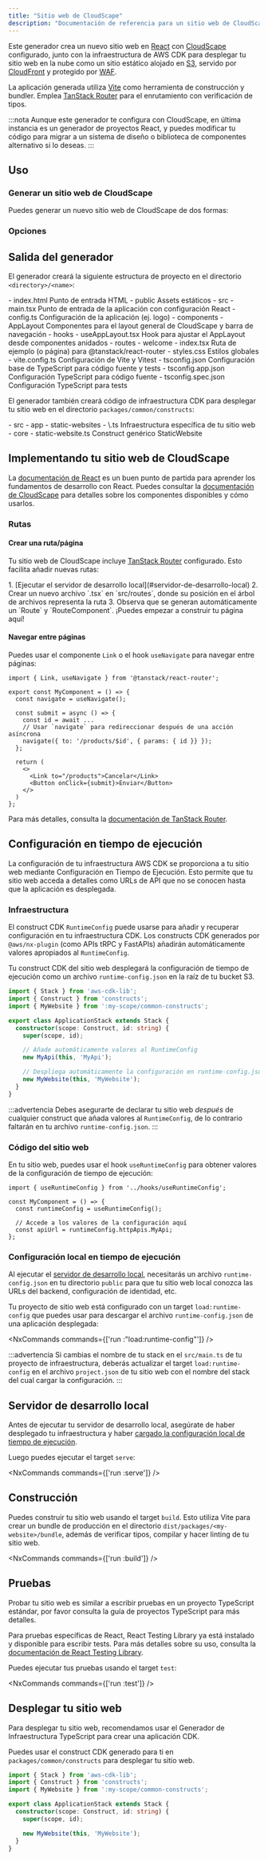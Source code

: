 ```yaml
---
title: "Sitio web de CloudScape"
description: "Documentación de referencia para un sitio web de CloudScape"
---
```





Este generador crea un nuevo sitio web en [React](https://react.dev/) con [CloudScape](http://cloudscape.design/) configurado, junto con la infraestructura de AWS CDK para desplegar tu sitio web en la nube como un sitio estático alojado en [S3](https://aws.amazon.com/s3/), servido por [CloudFront](https://aws.amazon.com/cloudfront/) y protegido por [WAF](https://aws.amazon.com/waf/).

La aplicación generada utiliza [Vite](https://vite.dev/) como herramienta de construcción y bundler. Emplea [TanStack Router](https://tanstack.com/router/v1) para el enrutamiento con verificación de tipos.

:::nota
Aunque este generador te configura con CloudScape, en última instancia es un generador de proyectos React, y puedes modificar tu código para migrar a un sistema de diseño o biblioteca de componentes alternativo si lo deseas.
:::

## Uso

### Generar un sitio web de CloudScape

Puedes generar un nuevo sitio web de CloudScape de dos formas:

<RunGenerator generator="ts#cloudscape-website" />

### Opciones

<GeneratorParameters generator="ts#cloudscape-website" />

## Salida del generador

El generador creará la siguiente estructura de proyecto en el directorio `<directory>/<name>`:

<FileTree>
  - index.html Punto de entrada HTML
  - public Assets estáticos
  - src
    - main.tsx Punto de entrada de la aplicación con configuración React
    - config.ts Configuración de la aplicación (ej. logo)
    - components
      - AppLayout Componentes para el layout general de CloudScape y barra de navegación
    - hooks
      - useAppLayout.tsx Hook para ajustar el AppLayout desde componentes anidados
    - routes
      - welcome
        - index.tsx Ruta de ejemplo (o página) para @tanstack/react-router
    - styles.css Estilos globales
  - vite.config.ts Configuración de Vite y Vitest
  - tsconfig.json Configuración base de TypeScript para código fuente y tests
  - tsconfig.app.json Configuración TypeScript para código fuente
  - tsconfig.spec.json Configuración TypeScript para tests
</FileTree>

El generador también creará código de infraestructura CDK para desplegar tu sitio web en el directorio `packages/common/constructs`:

<FileTree>
  - src
    - app
      - static-websites
        - \<name>.ts Infraestructura específica de tu sitio web
    - core
      - static-website.ts Construct genérico StaticWebsite
</FileTree>

## Implementando tu sitio web de CloudScape

La [documentación de React](https://react.dev/learn) es un buen punto de partida para aprender los fundamentos de desarrollo con React. Puedes consultar la [documentación de CloudScape](https://cloudscape.design/components/) para detalles sobre los componentes disponibles y cómo usarlos.

### Rutas

#### Crear una ruta/página

Tu sitio web de CloudScape incluye [TanStack Router](https://tanstack.com/router/v1) configurado. Esto facilita añadir nuevas rutas:

<Steps>
  1. [Ejecutar el servidor de desarrollo local](#servidor-de-desarrollo-local)
  2. Crear un nuevo archivo `<nombre-pagina>.tsx` en `src/routes`, donde su posición en el árbol de archivos representa la ruta
  3. Observa que se generan automáticamente un `Route` y `RouteComponent`. ¡Puedes empezar a construir tu página aquí!
</Steps>

#### Navegar entre páginas

Puedes usar el componente `Link` o el hook `useNavigate` para navegar entre páginas:

```tsx {1, 4, 8-9, 14}
import { Link, useNavigate } from '@tanstack/react-router';

export const MyComponent = () => {
  const navigate = useNavigate();

  const submit = async () => {
    const id = await ...
    // Usar `navigate` para redireccionar después de una acción asíncrona
    navigate({ to: '/products/$id', { params: { id }} });
  };

  return (
    <>
      <Link to="/products">Cancelar</Link>
      <Button onClick={submit}>Enviar</Button>
    </>
  )
};
```

Para más detalles, consulta la [documentación de TanStack Router](https://tanstack.com/router/latest/docs/framework/react/overview).

## Configuración en tiempo de ejecución

La configuración de tu infraestructura AWS CDK se proporciona a tu sitio web mediante Configuración en Tiempo de Ejecución. Esto permite que tu sitio web acceda a detalles como URLs de API que no se conocen hasta que la aplicación es desplegada.

### Infraestructura

El construct CDK `RuntimeConfig` puede usarse para añadir y recuperar configuración en tu infraestructura CDK. Los constructs CDK generados por `@aws/nx-plugin` (como <Link path="guides/trpc">APIs tRPC</Link> y <Link path="guides/fastapi">FastAPIs</Link>) añadirán automáticamente valores apropiados al `RuntimeConfig`.

Tu construct CDK del sitio web desplegará la configuración de tiempo de ejecución como un archivo `runtime-config.json` en la raíz de tu bucket S3.

```ts title="packages/infra/src/stacks/application-stack.ts" {9-10,12-13}
import { Stack } from 'aws-cdk-lib';
import { Construct } from 'constructs';
import { MyWebsite } from ':my-scope/common-constructs';

export class ApplicationStack extends Stack {
  constructor(scope: Construct, id: string) {
    super(scope, id);

    // Añade automáticamente valores al RuntimeConfig
    new MyApi(this, 'MyApi');

    // Despliega automáticamente la configuración en runtime-config.json
    new MyWebsite(this, 'MyWebsite');
  }
}
```

:::advertencia
Debes asegurarte de declarar tu sitio web _después_ de cualquier construct que añada valores al `RuntimeConfig`, de lo contrario faltarán en tu archivo `runtime-config.json`.
:::

### Código del sitio web

En tu sitio web, puedes usar el hook `useRuntimeConfig` para obtener valores de la configuración de tiempo de ejecución:

```tsx {1,4}
import { useRuntimeConfig } from '../hooks/useRuntimeConfig';

const MyComponent = () => {
  const runtimeConfig = useRuntimeConfig();

  // Accede a los valores de la configuración aquí
  const apiUrl = runtimeConfig.httpApis.MyApi;
};
```

### Configuración local en tiempo de ejecución

Al ejecutar el [servidor de desarrollo local](#servidor-de-desarrollo-local), necesitarás un archivo `runtime-config.json` en tu directorio `public` para que tu sitio web local conozca las URLs del backend, configuración de identidad, etc.

Tu proyecto de sitio web está configurado con un target `load:runtime-config` que puedes usar para descargar el archivo `runtime-config.json` de una aplicación desplegada:

<NxCommands commands={['run <my-website>:"load:runtime-config"']} />

:::advertencia
Si cambias el nombre de tu stack en el `src/main.ts` de tu proyecto de infraestructura, deberás actualizar el target `load:runtime-config` en el archivo `project.json` de tu sitio web con el nombre del stack del cual cargar la configuración.
:::

## Servidor de desarrollo local

Antes de ejecutar tu servidor de desarrollo local, asegúrate de haber desplegado tu infraestructura y haber [cargado la configuración local de tiempo de ejecución](#configuración-local-en-tiempo-de-ejecución).

Luego puedes ejecutar el target `serve`:

<NxCommands commands={['run <my-website>:serve']} />

## Construcción

Puedes construir tu sitio web usando el target `build`. Esto utiliza Vite para crear un bundle de producción en el directorio `dist/packages/<my-website>/bundle`, además de verificar tipos, compilar y hacer linting de tu sitio web.

<NxCommands commands={['run <my-website>:build']} />

## Pruebas

Probar tu sitio web es similar a escribir pruebas en un proyecto TypeScript estándar, por favor consulta la <Link path="guides/typescript-project#testing">guía de proyectos TypeScript</Link> para más detalles.

Para pruebas específicas de React, React Testing Library ya está instalado y disponible para escribir tests. Para más detalles sobre su uso, consulta la [documentación de React Testing Library](https://testing-library.com/docs/react-testing-library/example-intro).

Puedes ejecutar tus pruebas usando el target `test`:

<NxCommands commands={['run <my-website>:test']} />

## Desplegar tu sitio web

Para desplegar tu sitio web, recomendamos usar el <Link path="guides/typescript-infrastructure">Generador de Infraestructura TypeScript</Link> para crear una aplicación CDK.

Puedes usar el construct CDK generado para ti en `packages/common/constructs` para desplegar tu sitio web.

```ts title="packages/infra/src/stacks/application-stack.ts" {3, 9}
import { Stack } from 'aws-cdk-lib';
import { Construct } from 'constructs';
import { MyWebsite } from ':my-scope/common-constructs';

export class ApplicationStack extends Stack {
  constructor(scope: Construct, id: string) {
    super(scope, id);

    new MyWebsite(this, 'MyWebsite');
  }
}
```